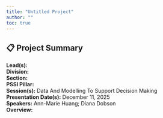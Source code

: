 ```yaml
---
title: "Untitled Project"
author: ""
toc: true
---
```


## 📋 Project Summary

**Lead(s):**   
**Division:**   
**Section:**   
**PSSI Pillar:**   
**Session(s):** Data And Modelling To Support Decision Making  
**Presentation Date(s):** December 11, 2025  
**Speakers:** Ann-Marie Huang; Diana Dobson  
**Overview:**  
   

